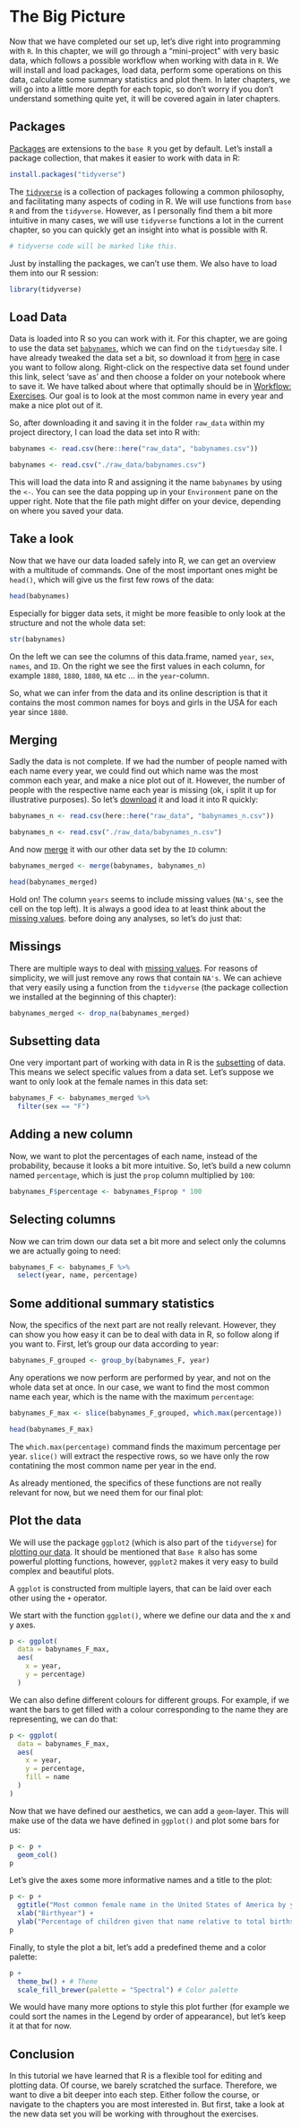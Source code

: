 # The Big Picture

Now that we have completed our set up, let's dive right into programming with `R`. In this chapter, we will go through a "mini-project" with very basic data, which follows a possible workflow when working with data in `R`. We will install and load packages, load data, perform some operations on this data, calculate some summary statistics and plot them. In later chapters, we will go into a little more depth for each topic, so don't worry if you don't understand something quite yet, it will be covered again in later chapters.

## Packages

[Packages](../packages/packages.qmd) are extensions to the `base R` you get by default. Let's install a package collection, that makes it easier to work with data in R:

```r
install.packages("tidyverse")
```

The [`tidyverse`](../basics/tidyverse.qmd) is a collection of packages following a common philosophy, and facilitating many aspects of coding in R. We will use functions from `base R` and from the `tidyverse`. However, as I personally find them a bit more intuitive in many cases, we will use `tidyverse` functions a lot in the current chapter, so you can quickly get an insight into what is possible with R.

::: tidy
```r
# tidyverse code will be marked like this.
```
:::

Just by installing the packages, we can't use them. We also have to load them into our R session:

```r
library(tidyverse)
```

## Load Data

Data is loaded into R so you can work with it. For this chapter, we are going to use the data set [`babynames`](https://github.com/rfordatascience/tidytuesday/blob/master/data/2022/2022-03-22/readme.md), which we can find on the `tidytuesday` site. I have already tweaked the data set a bit, so download it from [here](https://github.com/nickhaf/r_tutorial/tree/main/raw_data) in case you want to follow along. Right-click on the respective data set found under this link, select 'save as' and then choose a folder on your notebook where to save it. We have talked about where that optimally should be in [Workflow: Exercises](../workflow/worflow_exercise.qmd). Our goal is to look at the most common name in every year and make a nice plot out of it.

So, after downloading it and saving it in the folder `raw_data` within my project directory, I can load the data set into R with:

```r
babynames <- read.csv(here::here("raw_data", "babynames.csv"))
```

```r
babynames <- read.csv("./raw_data/babynames.csv")
```

This will load the data into R and assigning it the name `babynames` by using the `<-`. You can see the data popping up in your `Environment` pane on the upper right. Note that the file path might differ on your device, depending on where you saved your data.

## Take a look

Now that we have our data loaded safely into R, we can get an overview with a multitude of commands. One of the most important ones might be `head()`, which will give us the first few rows of the data:

```r
head(babynames)
```

Especially for bigger data sets, it might be more feasible to only look at the structure and not the whole data set:

```r
str(babynames)
```

On the left we can see the columns of this data.frame, named `year`, `sex`, `names`, and `ID`. On the right we see the first values in each column, for example `1880`, `1880`, `1880`, `NA` etc ... in the `year`-column.

So, what we can infer from the data and its online description is that it contains the most common names for boys and girls in the USA for each year since `1880`.

## Merging

Sadly the data is not complete. If we had the number of people named with each name every year, we could find out which name was the most common each year, and make a nice plot out of it. However, the number of people with the respective name each year is missing (ok, i split it up for illustrative purposes). So let's [download](https://github.com/nickhaf/r_tutorial/tree/main/raw_data) it and load it into R quickly:

```r
babynames_n <- read.csv(here::here("raw_data", "babynames_n.csv"))
```

```r
babynames_n <- read.csv("./raw_data/babynames_n.csv")
```

And now [merge](../merging/merging.qmd) it with our other data set by the `ID` column:

```r
babynames_merged <- merge(babynames, babynames_n)

head(babynames_merged)
```

Hold on! The column `years` seems to include missing values (`NA's`, see the cell on the top left). It is always a good idea to at least think about the [missing values](../missing/missing.qmd). before doing any analyses, so let's do just that:

## Missings

There are multiple ways to deal with [missing values](../missing/missing.qmd). For reasons of simplicity, we will just remove any rows that contain `NA's`. We can achieve that very easily using a function from the `tidyverse` (the package collection we installed at the beginning of this chapter):

::: tidy
```r
babynames_merged <- drop_na(babynames_merged)
```
:::

## Subsetting data

One very important part of working with data in R is the [subsetting](../subsetting/subsetting.qmd) of data. This means we select specific values from a data set. Let's suppose we want to only look at the female names in this data set:

::: tidy
```r
babynames_F <- babynames_merged %>%
  filter(sex == "F")
```
:::

## Adding a new column

Now, we want to plot the percentages of each name, instead of the probability, because it looks a bit more intuitive. So, let's build a new column named `percentage`, which is just the `prop` column multiplied by `100`:

```r
babynames_F$percentage <- babynames_F$prop * 100
```

## Selecting columns

Now we can trim down our data set a bit more and select only the columns we are actually going to need:

```r
babynames_F <- babynames_F %>%
  select(year, name, percentage)

```

## Some additional summary statistics

Now, the specifics of the next part are not really relevant. However, they can show you how easy it can be to deal with data in R, so follow along if you want to. First, let's group our data according to year:

::: tidy
```r
babynames_F_grouped <- group_by(babynames_F, year)
```
:::

Any operations we now perform are performed by year, and not on the whole data set at once. In our case, we want to find the most common name each year, which is the name with the maximum `percentage`:

::: tidy
```r
babynames_F_max <- slice(babynames_F_grouped, which.max(percentage))

head(babynames_F_max)
```
:::

The `which.max(percentage)` command finds the maximum percentage per year. `slice()` will extract the respective rows, so we have only the row contatining the most common name per year in the end.

As already mentioned, the specifics of these functions are not really relevant for now, but we need them for our final plot:

## Plot the data

We will use the package `ggplot2` (which is also part of the `tidyverse`) for [plotting our data](../plotting/plotting.qmd). It should be mentioned that `Base R` also has some powerful plotting functions, however, `ggplot2` makes it very easy to build complex and beautiful plots.

A `ggplot` is constructed from multiple layers, that can be laid over each other using the `+` operator.

We start with the function `ggplot()`, where we define our data and the x and y axes.

::: tidy
```r
p <- ggplot(
  data = babynames_F_max,
  aes(
    x = year,
    y = percentage)
  )
```

We can also define different colours for different groups. For example, if we want the bars to get filled with a colour corresponding to the name they are representing, we can do that:

```r
p <- ggplot(
  data = babynames_F_max,
  aes(
    x = year,
    y = percentage,
    fill = name
  )
)
```

Now that we have defined our aesthetics, we can add a `geom`-layer. This will make use of the data we have defined in `ggplot()` and plot some bars for us:

```r
p <- p +
  geom_col()
p
```

Let's give the axes some more informative names and a title to the plot:

```r
p <- p +
  ggtitle("Most common female name in the United States of America by year") +
  xlab("Birthyear") +
  ylab("Percentage of children given that name relative to total births")
p
```

Finally, to style the plot a bit, let's add a predefined theme and a color palette:

```r
p +
  theme_bw() + # Theme
  scale_fill_brewer(palette = "Spectral") # Color palette

```
:::

We would have many more options to style this plot further (for example we could sort the names in the Legend by order of appearance), but let's keep it at that for now.

## Conclusion

In this tutorial we have learned that R is a flexible tool for editing and plotting data. Of course, we barely scratched the surface. Therefore, we want to dive a bit deeper into each step. Either follow the course, or navigate to the chapters you are most interested in. But first, take a look at the new data set you will be working with throughout the exercises.
